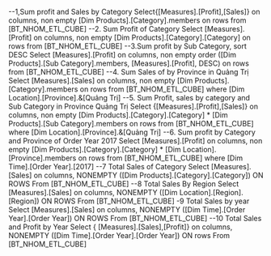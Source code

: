 ﻿--1,Sum profit and Sales by Category
Select{[Measures].[Profit],[Sales]} on columns,
non empty [Dim Products].[Category].members on rows 
from [BT_NHOM_ETL_CUBE]
--2. Sum Profit of Category
Select [Measures].[Profit] on columns, 
non empty [Dim Products].[Category].[Category] on rows
from [BT_NHOM_ETL_CUBE]
--3.Sum profit by Sub Category, sort DESC
Select [Measures].[Profit] on columns, 
non empty order ([Dim Products].[Sub Category].members, [Measures].[Profit], DESC) on rows
from [BT_NHOM_ETL_CUBE]
--4. Sum Sales of by Province in Quảng Trị 
Select [Measures].[Sales] on columns, non empty [Dim Products].[Category].members on rows from [BT_NHOM_ETL_CUBE]
where [Dim Location].[Province].&[Quảng Trị]
--5. Sum Profit, sales by category and Sub Category in Province Quảng Trị 
Select {[Measures].[Profit],[Sales]} on columns,
non empty [Dim Products].[Category].[Category] * [Dim Products].[Sub Category].members on rows
from [BT_NHOM_ETL_CUBE]
where [Dim Location].[Province].&[Quảng Trị]
--6. Sum profit by Category and Province of Order Year 2017
Select [Measures].[Profit] on columns,
non empty [Dim Products].[Category].[Category] * [Dim Location].[Province].members on rows 
from [BT_NHOM_ETL_CUBE]
where [Dim Time].[Order Year].[2017]
--7 Total Sales of Category
Select [Measures].[Sales] on columns,
NONEMPTY ([Dim Products].[Category].[Category]) ON ROWS
From [BT_NHOM_ETL_CUBE]
--8 Total Sales By Region
Select [Measures].[Sales] on columns,
NONEMPTY ([Dim Location].[Region].[Region]) ON ROWS
From [BT_NHOM_ETL_CUBE]
-9 Total Sales by year
Select [Measures].[Sales] on columns,
NONEMPTY ([Dim Time].[Order Year].[Order Year]) ON ROWS
From [BT_NHOM_ETL_CUBE]
--10 Total Sales and Profit by Year
Select { [Measures].[Sales],[Profit]} on columns,
	NONEMPTY ([Dim Time].[Order Year].[Order Year]) ON rows
From [BT_NHOM_ETL_CUBE]


